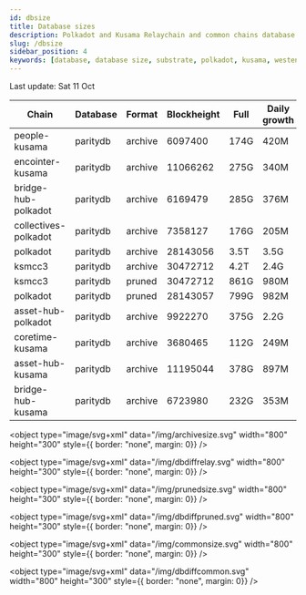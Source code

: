 ```yaml
---
id: dbsize
title: Database sizes
description: Polkadot and Kusama Relaychain and common chains database sizes
slug: /dbsize
sidebar_position: 4
keywords: [database, database size, substrate, polkadot, kusama, westend]
---
```



Last update: Sat 11 Oct

| Chain    | Database   | Format | Blockheight | Full         | Daily growth |
| ------------------------| ----------- | -------- | ------- | ---------- | ----- | 
| people-kusama | paritydb | archive | 6097400 | 174G | 420M |
| encointer-kusama | paritydb | archive | 11066262 | 275G | 340M |
| bridge-hub-polkadot | paritydb | archive | 6169479 | 285G | 376M |
| collectives-polkadot | paritydb | archive | 7358127 | 176G | 205M |
| polkadot | paritydb | archive | 28143056 | 3.5T | 3.5G |
| ksmcc3 | paritydb | archive | 30472712 | 4.2T | 2.4G |
| ksmcc3 | paritydb | pruned | 30472712 | 861G | 980M |
| polkadot | paritydb | pruned | 28143057 | 799G | 982M |
| asset-hub-polkadot | paritydb | archive | 9922270 | 375G | 2.2G |
| coretime-kusama | paritydb | archive | 3680465 | 112G | 249M |
| asset-hub-kusama | paritydb | archive | 11195044 | 378G | 897M |
| bridge-hub-kusama | paritydb | archive | 6723980 | 232G | 353M |
<object type="image/svg+xml" data="/img/archivesize.svg" width="800" height="300" style={{ border: "none", margin: 0}} />

<object type="image/svg+xml" data="/img/dbdiffrelay.svg" width="800" height="300" style={{ border: "none", margin: 0}} />

<object type="image/svg+xml" data="/img/prunedsize.svg" width="800" height="300" style={{ border: "none", margin: 0}} />

<object type="image/svg+xml" data="/img/dbdiffpruned.svg" width="800" height="300" style={{ border: "none", margin: 0}} />

<object type="image/svg+xml" data="/img/commonsize.svg" width="800" height="300" style={{ border: "none", margin: 0}} />

<object type="image/svg+xml" data="/img/dbdiffcommon.svg" width="800" height="300" style={{ border: "none", margin: 0}} />
